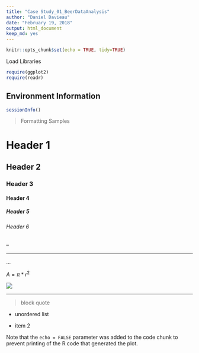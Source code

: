```yaml
---
title: "Case Study_01_BeerDataAnalysis"
author: "Daniel Davieau"
date: "February 19, 2018"
output: html_document
keep_md: yes
---
```


```r
knitr::opts_chunk$set(echo = TRUE, tidy=TRUE)
```
Load Libraries
```r
require(ggplot2)
require(readr)
```
## Environment Information
```r
sessionInfo()
```










>Formatting Samples  

# Header 1   
## Header 2   
### Header 3   
#### Header 4   
##### Header 5   
###### Header 6  

--  

---  

...  

$A = \pi*r^{2}$  

![](SampleImage.png)  

***  

> block quote  

* unordered list  

* item 2  

Note that the `echo = FALSE` parameter was added to the code chunk to prevent printing of the R code that generated the plot.
